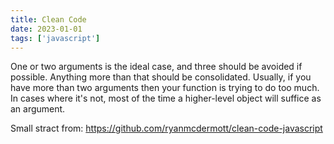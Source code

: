 ```yaml
---
title: Clean Code
date: 2023-01-01
tags: ['javascript']
---
```



One or two arguments is the ideal case, and three should be avoided if possible. Anything more than that should be consolidated. Usually, if you have more than two arguments then your function is trying to do too much. In cases where it's not, most of the time a higher-level object will suffice as an argument.

Small stract from: https://github.com/ryanmcdermott/clean-code-javascript